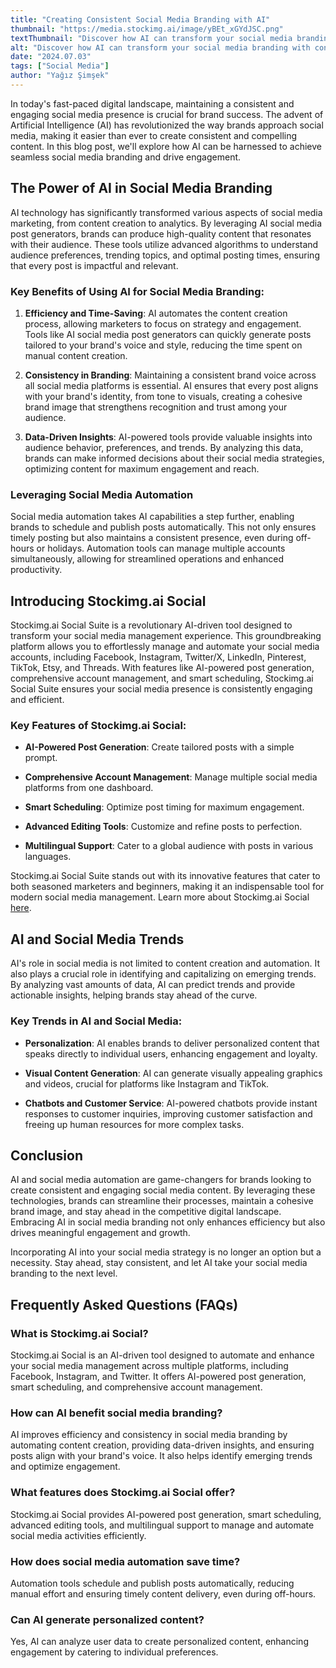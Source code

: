 ```yaml
---
title: "Creating Consistent Social Media Branding with AI"
thumbnail: "https://media.stockimg.ai/image/yBEt_xGYdJSC.png"
textThumbnail: "Discover how AI can transform your social media branding with consistent and engaging content. Learn about the benefits of AI-driven tools and how Stockimg.ai Social revolutionizes social media automation."
alt: "Discover how AI can transform your social media branding with consistent and engaging content. Learn about the benefits of AI-driven tools and how Stockimg.ai Social revolutionizes social media automation."
date: "2024.07.03"
tags: ["Social Media"]
author: "Yağız Şimşek"
---
```


<CustomImage
    src="https://media.stockimg.ai/image/yBEt_xGYdJSC.png"
    alt="textThumbnail"
/>

In today's fast-paced digital landscape, maintaining a consistent and engaging social media presence is crucial for brand success. The advent of Artificial Intelligence (AI) has revolutionized the way brands approach social media, making it easier than ever to create consistent and compelling content. In this blog post, we'll explore how AI can be harnessed to achieve seamless social media branding and drive engagement.

## The Power of AI in Social Media Branding

<CustomImage
    src="https://media.stockimg.ai/image/OMgenBi5IE-3.png"
    alt="girl using laptop"
/>

AI technology has significantly transformed various aspects of social media marketing, from content creation to analytics. By leveraging AI social media post generators, brands can produce high-quality content that resonates with their audience. These tools utilize advanced algorithms to understand audience preferences, trending topics, and optimal posting times, ensuring that every post is impactful and relevant.

### Key Benefits of Using AI for Social Media Branding:

1. **Efficiency and Time-Saving**: AI automates the content creation process, allowing marketers to focus on strategy and engagement. Tools like AI social media post generators can quickly generate posts tailored to your brand's voice and style, reducing the time spent on manual content creation.

2. **Consistency in Branding**: Maintaining a consistent brand voice across all social media platforms is essential. AI ensures that every post aligns with your brand's identity, from tone to visuals, creating a cohesive brand image that strengthens recognition and trust among your audience.

3. **Data-Driven Insights**: AI-powered tools provide valuable insights into audience behavior, preferences, and trends. By analyzing this data, brands can make informed decisions about their social media strategies, optimizing content for maximum engagement and reach.

### Leveraging Social Media Automation

Social media automation takes AI capabilities a step further, enabling brands to schedule and publish posts automatically. This not only ensures timely posting but also maintains a consistent presence, even during off-hours or holidays. Automation tools can manage multiple accounts simultaneously, allowing for streamlined operations and enhanced productivity.

## Introducing Stockimg.ai Social

<CustomImage
    src="https://raw.githubusercontent.com/Abdurrahman-Subh/mdx-blog/main/images/sai-social-logo.png"
    alt="girl using laptop"
/>

Stockimg.ai Social Suite is a revolutionary AI-driven tool designed to transform your social media management experience. This groundbreaking platform allows you to effortlessly manage and automate your social media accounts, including Facebook, Instagram, Twitter/X, LinkedIn, Pinterest, TikTok, Etsy, and Threads. With features like AI-powered post generation, comprehensive account management, and smart scheduling, Stockimg.ai Social Suite ensures your social media presence is consistently engaging and efficient.

### Key Features of Stockimg.ai Social:

- **AI-Powered Post Generation**: Create tailored posts with a simple prompt.

- **Comprehensive Account Management**: Manage multiple social media platforms from one dashboard.

- **Smart Scheduling**: Optimize post timing for maximum engagement.

- **Advanced Editing Tools**: Customize and refine posts to perfection.

- **Multilingual Support**: Cater to a global audience with posts in various languages.

Stockimg.ai Social Suite stands out with its innovative features that cater to both seasoned marketers and beginners, making it an indispensable tool for modern social media management. Learn more about Stockimg.ai Social [here](https://stockimg.ai/blog/ai-and-technology/introducing-stockimg-social).

## AI and Social Media Trends

<CustomImage
    src="https://media.stockimg.ai/image/QNtn2ApURCiA.png"
    alt="girl using laptop"
/>

AI's role in social media is not limited to content creation and automation. It also plays a crucial role in identifying and capitalizing on emerging trends. By analyzing vast amounts of data, AI can predict trends and provide actionable insights, helping brands stay ahead of the curve.

### Key Trends in AI and Social Media:

- **Personalization**: AI enables brands to deliver personalized content that speaks directly to individual users, enhancing engagement and loyalty.

- **Visual Content Generation**: AI can generate visually appealing graphics and videos, crucial for platforms like Instagram and TikTok.

- **Chatbots and Customer Service**: AI-powered chatbots provide instant responses to customer inquiries, improving customer satisfaction and freeing up human resources for more complex tasks.

## Conclusion

AI and social media automation are game-changers for brands looking to create consistent and engaging social media content. By leveraging these technologies, brands can streamline their processes, maintain a cohesive brand image, and stay ahead in the competitive digital landscape. Embracing AI in social media branding not only enhances efficiency but also drives meaningful engagement and growth.

Incorporating AI into your social media strategy is no longer an option but a necessity. Stay ahead, stay consistent, and let AI take your social media branding to the next level.

## Frequently Asked Questions (FAQs)

### What is Stockimg.ai Social?

Stockimg.ai Social is an AI-driven tool designed to automate and enhance your social media management across multiple platforms, including Facebook, Instagram, and Twitter. It offers AI-powered post generation, smart scheduling, and comprehensive account management.

### How can AI benefit social media branding?

AI improves efficiency and consistency in social media branding by automating content creation, providing data-driven insights, and ensuring posts align with your brand's voice. It also helps identify emerging trends and optimize engagement.

### What features does Stockimg.ai Social offer?

Stockimg.ai Social provides AI-powered post generation, smart scheduling, advanced editing tools, and multilingual support to manage and automate social media activities efficiently.

### How does social media automation save time?

Automation tools schedule and publish posts automatically, reducing manual effort and ensuring timely content delivery, even during off-hours.

### Can AI generate personalized content?

Yes, AI can analyze user data to create personalized content, enhancing engagement by catering to individual preferences.